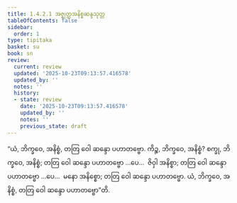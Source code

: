 ```yaml
---
title: 1.4.2.1 အဇ္ဈတ္တအနိစ္စဆန္ဒသုတ္တ
tableOfContents: false
sidebar:
  order: 1
type: tipitaka
basket: su
book: sn
review:
  current: review
  updated: '2025-10-23T09:13:57.416578'
  updated_by: ''
  notes: ''
  history:
  - state: review
    date: '2025-10-23T09:13:57.416578'
    updated_by: ''
    notes: ''
    previous_state: draft
---
```



<ReviewStatus review={frontmatter.review} showDetails={true} />

<HypothesisAnnotation frontmatter={frontmatter} />

<DynamicBreadcrumb />

<Division number="168" book="sn" e="ch" v="18" p="304">

<Paragraph number="890" book="sn">
“ယံ, ဘိက္ခဝေ, အနိစ္စံ, တတြ ဝေါ ဆန္ဒော ပဟာတဗ္ဗော. ကိဉ္စ, ဘိက္ခဝေ, အနိစ္စံ? စက္ခု, ဘိက္ခဝေ, အနိစ္စံ; တတြ ဝေါ ဆန္ဒော ပဟာတဗ္ဗော …ပေ…  ဇိဝှါ အနိစ္စာ; တတြ ဝေါ ဆန္ဒော ပဟာတဗ္ဗော …ပေ…  မနော အနိစ္စော; တတြ ဝေါ ဆန္ဒော ပဟာတဗ္ဗော. ယံ, ဘိက္ခဝေ, အနိစ္စံ, တတြ ဝေါ ဆန္ဒော ပဟာတဗ္ဗော”တိ.
</Paragraph>
</Division>